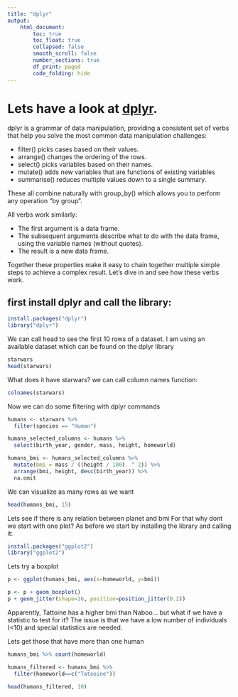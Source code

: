 ```yaml
---
title: "dplyr"
output:  
    html_document:  
        toc: true  
        toc_float: true 
        collapsed: false
        smooth_scroll: false
        number_sections: true
        df_print: paged
        code_folding: hide
---
```


# Lets have a look at [dplyr](https://dplyr.tidyverse.org/).

dplyr is a grammar of data manipulation, providing a consistent set of verbs that help you solve the most common data manipulation challenges:

- filter() picks cases based on their values.
- arrange() changes the ordering of the rows.
- select() picks variables based on their names.
- mutate() adds new variables that are functions of existing variables
- summarise() reduces multiple values down to a single summary.

These all combine naturally with group_by() which allows you to perform any operation “by group”. 

All verbs work similarly:

- The first argument is a data frame.
- The subsequent arguments describe what to do with the data frame, using the variable names (without quotes).
- The result is a new data frame.

Together these properties make it easy to chain together multiple simple steps to achieve a complex result. Let’s dive in and see how these verbs work.

## first install dplyr and call the library:

```r
install.packages("dplyr")
library("dplyr")
```
We can call head to see the first 10 rows of a dataset. I am using an available dataset which can be found on the dplyr library
```r
starwars
head(starwars)
```

What does it have starwars? we can call column names function:
```r
colnames(starwars)
```
Now we can do some filtering with dplyr commands
```r
humans <- starwars %>%
  filter(species == "Human")

humans_selected_columns <- humans %>% 
  select(birth_year, gender, mass, height, homeworld)

humans_bmi <- humans_selected_columns %>%
  mutate(bmi = mass / ((height / 100)  ^ 2)) %>%
  arrange(bmi, height, desc(birth_year)) %>%
  na.omit
```

We can visualize as many rows as we want
```r
head(humans_bmi, 15)
```

Lets see if there is any relation between planet and bmi
For that why dont we start with one plot? As before we start by installing the library and calling it:

```r
install.packages("ggplot2")
library("ggplot2")
```

Lets try a boxplot
```r
p <- ggplot(humans_bmi, aes(x=homeworld, y=bmi))

p <- p + geom_boxplot() 
p + geom_jitter(shape=16, position=position_jitter(0.2))
```

Apparently,  Tattoine has a higher bmi than Naboo... but what if we have a statistic to test for it? The issue is that we have a low number of individuals (<10) and special statistics are needed.

Lets get those that have more than one human

```r
humans_bmi %>% count(homeworld)

humans_filtered <- humans_bmi %>%
  filter(homeworld==c("Tatooine"))

head(humans_filtered, 10)
```
